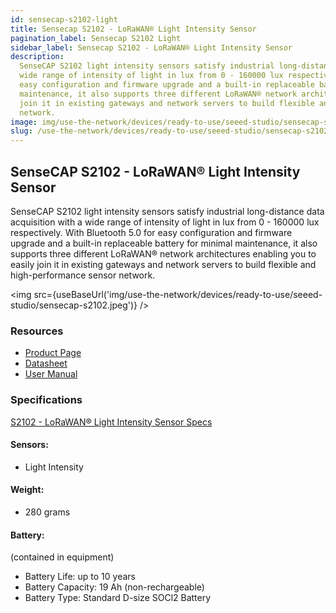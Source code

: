```yaml
---
id: sensecap-s2102-light
title: Sensecap S2102 - LoRaWAN® Light Intensity Sensor
pagination_label: Sensecap S2102 Light
sidebar_label: Sensecap S2102 - LoRaWAN® Light Intensity Sensor
description:
  SenseCAP S2102 light intensity sensors satisfy industrial long-distance data acquisition with a
  wide range of intensity of light in lux from 0 - 160000 lux respectively. With Bluetooth 5.0 for
  easy configuration and firmware upgrade and a built-in replaceable battery for minimal
  maintenance, it also supports three different LoRaWAN® network architectures enabling you to easily
  join it in existing gateways and network servers to build flexible and high-performance sensor
  network.
image: img/use-the-network/devices/ready-to-use/seeed-studio/sensecap-s2102.jpeg
slug: /use-the-network/devices/ready-to-use/seeed-studio/sensecap-s2102-light
---
```



## SenseCAP S2102 - LoRaWAN® Light Intensity Sensor

SenseCAP S2102 light intensity sensors satisfy industrial long-distance data acquisition with a wide
range of intensity of light in lux from 0 - 160000 lux respectively. With Bluetooth 5.0 for easy
configuration and firmware upgrade and a built-in replaceable battery for minimal maintenance, it
also supports three different LoRaWAN® network architectures enabling you to easily join it in
existing gateways and network servers to build flexible and high-performance sensor network.

<img
  src={useBaseUrl('img/use-the-network/devices/ready-to-use/seeed-studio/sensecap-s2102.jpeg')}
/>

### Resources

- [Product Page](https://www.seeedstudio.com/SenseCAP-S2102-LoRaWAN-Light-Intensity-Sensor-p-5355.html)
- [Datasheet](https://drive.google.com/file/d/1HfZMCDgKOhgWbJDyBI8cY4T2JVEOh9fF/view?usp=sharing)
- [User Manual](https://drive.google.com/file/d/1Jq9Nigpjzda6mw9a20I6FHBEfS25PdAA/view?usp=sharing)

### Specifications

[S2102 - LoRaWAN® Light Intensity Sensor Specs](https://drive.google.com/file/d/1HfZMCDgKOhgWbJDyBI8cY4T2JVEOh9fF/view)

#### Sensors:

- Light Intensity

#### Weight:

- 280 grams

#### Battery:

(contained in equipment)

- Battery Life: up to 10 years
- Battery Capacity: 19 Ah (non-rechargeable)
- Battery Type: Standard D-size SOCl2 Battery
